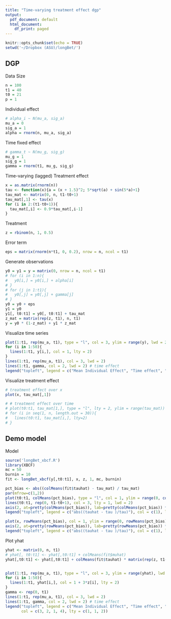 ```yaml
---
title: "Time-varying treatment effect dgp"
output:
  pdf_document: default
  html_document:
    df_print: paged
---
```


```r
knitr::opts_chunk$set(echo = TRUE)
setwd('~/Dropbox (ASU)/longBet/')
```

## DGP
Data Size
```r
n = 100
t1 = 40
t0 = 21
p = 1
```

Individual effect
```r
# alpha_i ~ N(mu_a, sig_a)
mu_a = 0
sig_a = 1
alpha = rnorm(n, mu_a, sig_a)
```

Time fixed effect
```r
# gamma_t ~ N(mu_g, sig_g)
mu_g = 1
sig_g = 1
gamma = rnorm(t1, mu_g, sig_g)
```

Time-varying (lagged) Treatment effect
```r
x = as.matrix(rnorm(n))
tau <- function(x){a = (x + 1.5)^2; 5*sqrt(a) + sin(5*a)+1}
tau_mat <- matrix(0, n, t1-t0+1)
tau_mat[,1] <- tau(x)
for (i in 2:(t1-t0+1)){
  tau_mat[,i] <- 0.9*tau_mat[,i-1]
}
```

Treatment
```r
z = rbinom(n, 1, 0.5)
```

Error term
```r
eps = matrix(rnorm(n*t1, 0, 0.2), nrow = n, ncol = t1)
```

Generate observations
```r
y0 = y1 = y = matrix(0, nrow = n, ncol = t1)
# for (i in 1:n){
#   y0[i,] = y0[i,] + alpha[i]
# }
# for (j in 1:t1){
#   y0[,j] = y0[,j] + gamma[j]
# }
y0 = y0 + eps
y1 = y0
y1[, t0:t1] = y0[, t0:t1] + tau_mat
z_mat = matrix(rep(z, t1), n, t1)
y = y0 * (1-z_mat) + y1 * z_mat
```

Visualize time series
```r
plot(1:t1, rep(mu_a, t1), type = "l", col = 3, ylim = range(y), lwd = 2) # mean indiviudal effect
for (i in 1:50){
  lines(1:t1, y[i,], col = 1, lty = 2)
}
lines(1:t1, rep(mu_a, t1), col = 3, lwd = 2)
lines(1:t1, gamma, col = 2, lwd = 2) # time effect
legend("topleft", legend = c("Mean Individual Effect", "Time effect", "y"), col = c(3, 2, 1), lty = c(1, 1, 2))
```
Visualize treatment effect
```r
# treatment effect over x
plot(x, tau_mat[,1])
```

```r
# # treatment effect over time
# plot(t0:t1, tau_mat[1,], type = "l", lty = 2, ylim = range(tau_mat))
# for (i in seq(1, n, length.out = 30)){
#   lines(t0:t1, tau_mat[i,], lty=2)
# }
```
## Demo model
Model
```r
source('longBet_xbcf.R')
library(XBCF)
mc = 50
burnin = 10
fit <- longBet_xbcf(y[,t0:t1], x, z, 1, mc, burnin)
```

```r
pct_bias <- abs((colMeans(fit$tauhat) - tau_mat) / tau_mat)
par(mfrow=c(1,2))
plot(t0:t1, colMeans(pct_bias), type = "l", col = 1, ylim = range(0, colMeans(pct_bias)),lty = 2, ylab = 'Percentage bias on tau over time', yaxt="n")
lines(t0:t1, rep(0, t1-t0+1), col = 3, lty = 1, lwd = 2)
axis(2, at=pretty(colMeans(pct_bias)), lab=pretty(colMeans(pct_bias)) * 100, las=TRUE)
legend("topleft", legend = c("abs((tauhat - tau )/tau)"), col = c(1), lty = c(1,2))

plot(x, rowMeans(pct_bias), col = 1, ylim = range(0, rowMeans(pct_bias)), ylab = 'Percentage bias on tau over individual', yaxt="n")
axis(2, at=pretty(rowMeans(pct_bias)), lab=pretty(rowMeans(pct_bias)) * 100, las=TRUE)
legend("topleft", legend = c("abs((tauhat - tau )/tau)"), col = c(1), lty = c(1,2))

```

Plot yhat

```r
yhat <- matrix(0, n, t1)
# yhat[, t0:t1] <- yhat[,t0:t1] + colMeans(fit$muhat)
yhat[,t0:t1] <- yhat[,t0:t1] + colMeans(fit$tauhat) * matrix(rep(z, t1-t0+1), n, t1-t0+1)


plot(1:t1, rep(mu_a, t1), type = "l", col = 3, ylim = range(yhat), lwd = 2) # mean indiviudal effect
for (i in 1:50){
  lines(1:t1, yhat[i,], col = 1 + 3*z[i], lty = 2)
}
gamma <- rep(0, t1)
lines(1:t1, rep(mu_a, t1), col = 3, lwd = 2)
lines(1:t1, gamma, col = 2, lwd = 2) # time effect
legend("topleft", legend = c("Mean Individual Effect", "Time effect", "yhat untreated", "yhat treated"), 
       col = c(3, 2, 1, 4), lty = c(1, 1, 2))
```
